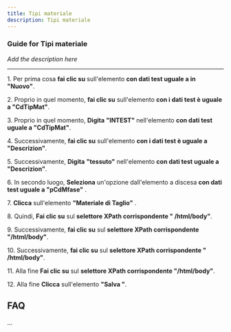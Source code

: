 ```yaml
---
title: Tipi materiale
description: Tipi materiale
---
```


### Guide for Tipi materiale

*Add the description here*

___

1\. Per prima cosa **fai clic su** sull'elemento **con dati test uguale a in "Nuovo"**.  
  
2\. Proprio in quel momento, **fai clic su** sull'elemento **con i dati test è uguale a "CdTipMat"**.  
  
3\. Proprio in quel momento, **Digita** **"INTEST"** nell'elemento **con dati test uguale a "CdTipMat"**.  
  
4\. Successivamente, **fai clic su** sull'elemento **con i dati test è uguale a "Descrizion"**.  
  
5\. Successivamente, **Digita** **"tessuto"** nell'elemento **con dati test uguale a "Descrizion"**.  
  
6\. In secondo luogo, **Seleziona** un'opzione dall'elemento a discesa **con dati test uguale a "pCdMfase"** .  
  
7\. **Clicca** sull'elemento **"Materiale di Taglio"** .  
  
8\. Quindi, **Fai clic su** sul **selettore XPath corrispondente " /html/body"**.  
  
9\. Successivamente, **fai clic su** sul **selettore XPath corrispondente "/html/body"**.  
  
10\. Successivamente, **fai clic su** sul **selettore XPath corrispondente " /html/body"**.  
  
11\. Alla fine **Fai clic su** sul **selettore XPath corrispondente "/html/body"**.  
  
12\. Alla fine **Clicca** sull'elemento **"Salva "**.

FAQ
---

...